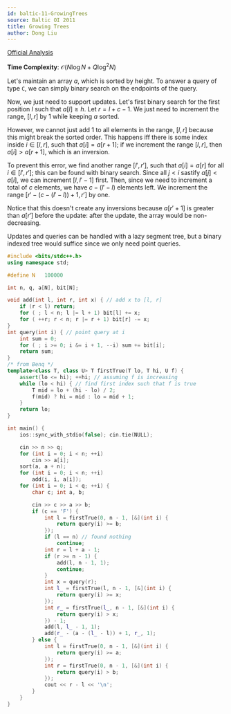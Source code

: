 ---
id: baltic-11-GrowingTrees
source: Baltic OI 2011
title: Growing Trees
author: Dong Liu
---

[Official Analysis](https://boi.cses.fi/files/boi2011_solutions.zip)

**Time Complexity**: $\mathcal O(N\log N + Q\log^2 N)$

Let's maintain an array $a$, which is sorted by height. To answer a query of type `C`, we can simply binary search on the endpoints of the query.

Now, we just need to support updates. Let's first binary search for the first position $l$ such that $a[l] \geq h$. Let $r = l + c - 1$. We just need to increment the range, $[l, r]$ by $1$ while keeping $a$ sorted.

However, we cannot just add $1$ to all elements in the range, $[l, r]$ because this might break the sorted order. This happens iff there is some index inside $i\in [l, r]$, such that $a[i] = a[r + 1]$; if we increment the range $[l, r]$, then $a[i] > a[r + 1]$, which is an inversion.

To prevent this error, we find another range $[l', r']$, such that $a[i] = a[r]$ for all $i\in [l', r']$; this can be found with binary search. Since all $j < i$ sastify $a[j] < a[i]$, we can increment $[l, l' - 1]$ first. Then, since we need to increment a total of $c$ elements, we have $c - (l' - l)$ elements left. We increment the range $[r' - (c - (l' - l)) + 1, r']$ by one.

Notice that this doesn't create any inversions because $a[r' + 1]$ is greater than $a[r']$ before the update: after the update, the array would be non-decreasing.

Updates and queries can be handled with a lazy segment tree, but a binary indexed tree would suffice since we only need point queries.

<LanguageSection>

<CPPSection>

```cpp
#include <bits/stdc++.h>
using namespace std;

#define N	100000

int n, q, a[N], bit[N];

void add(int l, int r, int x) { // add x to [l, r] 
	if (r < l) return;
	for ( ; l < n; l |= l + 1) bit[l] += x;
	for ( ++r; r < n; r |= r + 1) bit[r] -= x;
}
int query(int i) { // point query at i
	int sum = 0;
	for ( ; i >= 0; i &= i + 1, --i) sum += bit[i];
	return sum;
}
/* from Benq */
template<class T, class U> T firstTrue(T lo, T hi, U f) {
	assert(lo <= hi); ++hi; // assuming f is increasing
	while (lo < hi) { // find first index such that f is true 
		T mid = lo + (hi - lo) / 2;
		f(mid) ? hi = mid : lo = mid + 1; 
	} 
	return lo;
}

int main() {
	ios::sync_with_stdio(false); cin.tie(NULL);

	cin >> n >> q;
	for (int i = 0; i < n; ++i)
		cin >> a[i];
	sort(a, a + n);
	for (int i = 0; i < n; ++i)
		add(i, i, a[i]);
	for (int i = 0; i < q; ++i) {
		char c; int a, b;

		cin >> c >> a >> b;
		if (c == 'F') {
			int l = firstTrue(0, n - 1, [&](int i) {
				return query(i) >= b;
			});
			if (l == n) // found nothing
				continue;
			int r = l + a - 1;
			if (r >= n - 1) {
				add(l, n - 1, 1);
				continue;
			}
			int x = query(r);
			int l_ = firstTrue(l, n - 1, [&](int i) {
				return query(i) >= x;
			});
			int r_ = firstTrue(l_, n - 1, [&](int i) {
				return query(i) > x;
			}) - 1;
			add(l, l_ - 1, 1);
			add(r_ - (a - (l_ - l)) + 1, r_, 1);
		} else {
			int l = firstTrue(0, n - 1, [&](int i) {
				return query(i) >= a;
			});
			int r = firstTrue(0, n - 1, [&](int i) {
				return query(i) > b;
			});
			cout << r - l << '\n';
		}
	}
}
```

</CPPSection>

</LanguageSection>
